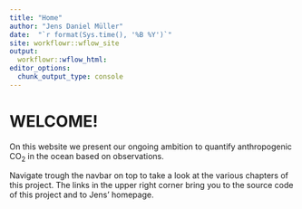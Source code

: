 ```yaml
---
title: "Home"
author: "Jens Daniel Müller"
date:  "`r format(Sys.time(), '%B %Y')`"
site: workflowr::wflow_site
output: 
  workflowr::wflow_html:
editor_options:
  chunk_output_type: console
---
```

# WELCOME!

On this website we present our ongoing ambition to quantify anthropogenic CO~2~ in the ocean based on observations.

Navigate trough the navbar on top to take a look at the various chapters of this project.
The links in the upper right corner bring you to the source code of this project and to Jens' homepage.  


